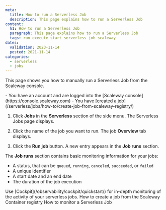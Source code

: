 ```yaml
---
meta:
  title: How to run a Serverless Job
  description: This page explains how to run a Serverless Job
content:
  h1: How to run a Serverless Job
  paragraph: This page explains how to run a Serverless Job
  tags: run execute start serverless job scaleway
dates:
  validation: 2023-11-14
  posted: 2021-11-14
categories:
  - serverless
  - jobs
---
```


This page shows you how to manually run a Serverless Job from the Scaleway console.

<Macro id="iam-requirements" />

<Message type="requirement">
  - You have an account and are logged into the [Scaleway console](https://console.scaleway.com)
  - You have [created a job](/serverless/jobs/how-to/create-job-from-scaleway-registry/)
</Message>

1. Click **Jobs** in the **Serverless** section of the side menu. The Serverless Jobs page displays.

2. Click the name of the job you want to run. The job **Overview** tab displays.

3. Click the **Run job** button. A new entry appears in the **Job runs** section.

The **Job runs** section contains basic monitoring information for your jobs:

- A status, that can be `queued`, `running`, `canceled`, `succeeded`, or `failed`
- A unique identifier
- A start date and an end date
- The duration of the job execution

<Message type="tip">
  Use [Cockpit](/observability/cockpit/quickstart/) for in-depth monitoring of the activity of your serverless jobs.
</Message>

<Navigation>
  <PreviousButton to="/serverless/functions/how-to/create-job-from-scaleway-registry/">How to create a job from the Scaleway Container registry</PreviousButton>
  <NextButton to="/serverless/jobs/how-to/monitor-job/">How to monitor a Serverless Job</NextButton>
</Navigation>